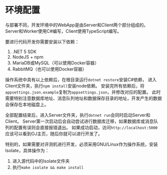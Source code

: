 # 环境配置

与部署不同，开发环境中的WebApp是由Server和Client两个部分组成的。
Server和Worker使用C#编写，Client使用TypeScript编写。

要进行代码开发你需要安装以下依赖：

1. .NET 5 SDK
2. NodeJS + npm
3. MariaDB或MySQL（可以使用Docker容器）
4. RabbitMQ（也可以使用Docker容器）

操作系统中具有以上依赖后，在根目录运行`dotnet restore`安装C#依赖，
进入Client文件夹，执行`npm install`安装node依赖。
安装完所有依赖后，将`appsettings.json.example`复制为`appsettings.json`，并修改对应的配置。
此时需要特别注意数据库地址、消息队列地址和数据保存目录的地址，开发产生的数据会保存在本地磁盘上。

全部配置结束后，进入Server文件夹，执行`dotnet run`会同时启动Server和Client。
Server第一次启动后会自动尝试进行数据库迁移，如果数据库或消息队列的配置有误则会直接报错退出。
如果成功启动，访问`http://localhost:5000`应该可以看到OJ主页，随后你就可以进行开发了。

特别的，如果需要对评测机进行开发，必须采用GNU/Linux作为操作系统，安装Isolate，具体操作为：

1. 进入源代码中的Isolate文件夹
2. 执行`make isolate && make install`
